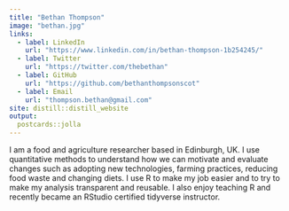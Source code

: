 ---
title: "Bethan Thompson"
image: "bethan.jpg"
links:
  - label: LinkedIn
    url: "https://www.linkedin.com/in/bethan-thompson-1b254245/"
  - label: Twitter
    url: "https://twitter.com/thebethan"
  - label: GitHub
    url: "https://github.com/bethanthompsonscot"
  - label: Email
    url: "thompson.bethan@gmail.com"
site: distill::distill_website
output:
  postcards::jolla
---
 
I am a food and agriculture researcher based in Edinburgh, UK. I use quantitative methods to understand how we can motivate and evaluate changes such as adopting new technologies, farming practices, reducing food waste and changing diets. I use R to make my job easier and to try to make my analysis transparent and reusable. I also enjoy teaching R and recently became an RStudio certified tidyverse instructor.
